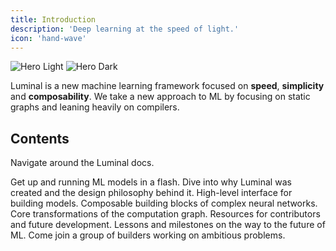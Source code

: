 ```yaml
---
title: Introduction
description: 'Deep learning at the speed of light.'
icon: 'hand-wave'
---
```


<img
  className="block dark:hidden rounded-xl"
  src="/images/abstract_light.jpg"
  alt="Hero Light"
/>
<img
  className="hidden dark:block rounded-xl"
  src="/images/abstract.jpg"
  alt="Hero Dark"
/>

Luminal is a new machine learning framework focused on **speed**, **simplicity** and **composability**. We take a new approach to ML by focusing on static graphs and leaning heavily on compilers.

## Contents

Navigate around the Luminal docs.

<CardGroup cols={2}>
  <Card
    title="Quickstart"
    icon="bolt"
    href="/docs/quickstart"
  >
    Get up and running ML models in a flash.
  </Card>
  <Card
    title="Why Luminal"
    icon="lightbulb"
    href="/docs/why"
  >
    Dive into why Luminal was created and the design philosophy behind it.
  </Card>
  <Card
    title="GraphTensor API"
    icon="webhook"
    href="/docs/graphtensor"
  >
    High-level interface for building models.
  </Card>
  <Card
    title="Modules"
    icon="shapes"
    href="/docs/modules"
  >
    Composable building blocks of complex neural networks.
  </Card>
  <Card
    title="Compilers"
    icon="microchip"
    href="/docs/compilers"
  >
    Core transformations of the computation graph.
  </Card>
  <Card
    title="Developers"
    icon="code"
    href="/developers"
  >
    Resources for contributors and future development.
  </Card>
  <Card
    title="Blog"
    icon="newspaper"
    href="/blog"
  >
    Lessons and milestones on the way to the future of ML.
  </Card>
  <Card
    title="Community"
    icon="people-group"
    href="https://discord.gg/VQf3j8WWNd"
  >
    Come join a group of builders working on ambitious problems.
  </Card>
</CardGroup>